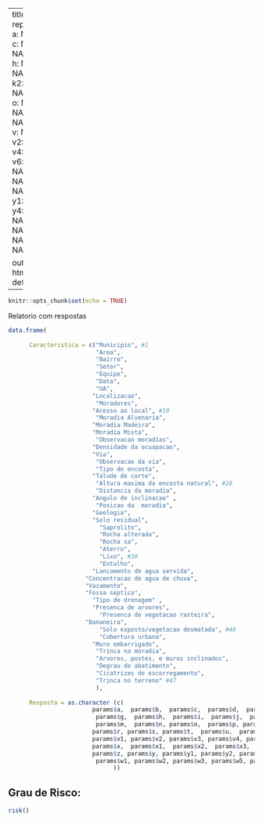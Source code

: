 ---
title: "Dynamic report"
params:
  a: NA #1
  b: NA
  c: NA
  d: NA
  e: NA
  f: NA
  g: NA
  h: NA
  i: NA 
  j: NA #10
  k1: NA
  k2: NA
  k3: NA
  l: NA
  m: NA
  n: NA
  o: NA
  p: NA
  q: NA
  r: NA #20
  s: NA
  t: NA
  u: NA
  v: NA
  v1: NA
  v2: NA
  v3: NA
  v4: NA
  v5: NA
  v6: NA #30
  w: NA
  x: NA
  x1: NA
  x2: NA
  x3: NA
  z: NA
  y: NA
  y1: NA
  y2: NA
  y4: NA #40
  y3: NA
  p1: NA
  w1: NA
  w2: NA
  w3: NA
  w5: NA
  w6: NA #47
  
output:
  html_document: default
  ---

```{r setup, include=FALSE}
knitr::opts_chunk$set(echo = TRUE)
```
Relatorio com respostas

```{r}
      
data.frame(
      
      Caracteristica = c("Municipio", #1 
                         "Area",
                         "Bairro",
                         "Setor", 
                         "Equipe",
                         "Data",
                         "UA",
                        "Localizacao", 
                         "Moradores",
                        "Acesso ao local", #10
                         "Moradia Alvenaria",
                        "Moradia Madeira", 
                        "Moradia Mista",
                         "Observacao moradias",
                        "Densidade da ocuapacao", 
                        "Via", 
                         "Observacao da via",
                         "Tipo de encosta", 
                        "Talude de corte",
                         "Altura maxima da encosta natural", #20
                         "Distancia da moradia",
                        "Angulo de inclinacao" ,
                         "Posicao da  moradia",
                        "Geologia", 
                        "Solo residual",
                          "Saprolito", 
                          "Rocha alterada",
                          "Rocha sa", 
                          "Aterro",
                          "Lixo", #30
                          "Entulho",
                        "Lancamento de agua servida",
                      "Concentracao de agua de chuva",
                      "Vazamento",
                      "Fossa septica",
                        "Tipo de drenagem" ,
                        "Presenca de arvores",
                          "Presenca de vegetacao rasteira",
                      "Bananeira",
                          "Solo exposto/vegetacao desmatada", #40
                          "Cobertura urbana",                       
                        "Muro embarrigado", 
                         "Trinca na moradia", 
                         "Arvores, postes, e muros inclinados",
                         "Degrau de abatimento",
                         "Cicatrizes de escorregamento",
                         "Trinca no terreno" #47
                         ), 
      
      Resposta = as.character (c(
                        params$a,  params$b,  params$c,  params$d,  params$e,  params$f, #6
                         params$g,  params$h,  params$i,  params$j,  params$k1, params$k2, params$k3,  params$l,  #14
                         params$m,  params$n, params$o,  params$p, params$p1,  params$q, #20
                        params$r, params$s, params$t,  params$u,  params$v, #25
                        params$v1, params$v2, params$v3, params$v4, params$v5, params$v6, #31
                        params$x,  params$x1,  params$x2,  params$x3,  #35
                        params$z, params$y, params$y1, params$y2, params$y4, params$y3,   params$w, #42
                         params$w1, params$w2, params$w3, params$w5, params$w6) #47
                              ))


```

## Grau de Risco:
```{r}
risk()
```


